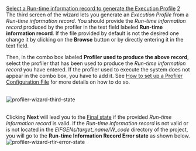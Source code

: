 [[Property:title|Select a Run-time information record to generate the Execution Profile]]
[[Property:weight|2]]
The third screen of the wizard lets you generate an ''Execution Profile'' from a ''Run-time information record''. You should provide the ''Run-time information record'' produced by the profiler in the text field labeled '''Run-time information record'''. If the file provided by default is not the desired one change it by clicking on the '''Browse''' button or by directly entering it in the text field. 

Then, in the combo box labeled '''Profiler used to produce the above record''', select the profiler that has been used to produce the ''Run-time information record'' you have entered. If the profiler used to execute the system does not appear in the combo box, you have to add it. See [[How to set up a Profiler Configuration File|How to set up a Profiler Configuration File]]  for more details on how to do so. 

{{note| '''Note''': ''The Run-time information record'' has to be located in the ''EIFGENs/target_name/W_code'' directory of your project. }}

<br/>
 [[Image:profiler-wizard-third-state]]  <br/>
<br/>


Clicking '''Next''' will lead you to the [[Select the information you need and formulate your query|Final state]]  if the provided ''Run-time information record'' is valid. If the ''Run-time information record'' is not valid or is not located in the ''EIFGENs/target_name/W_code'' directory of the project, you will go to the '''Run-time Information Record Error state''' as shown below. 
<br/>
 [[Image:profiler-wizard-rtir-error-state]]  <br/>
<br/>

{{seealso| '''See Also''' <br/>
[[Profiler wizard: Introduction|How the Profiler wizard works]]  <br/>
[[Profiling|How to profile a system]]  <br/>
[[How to set up a Profiler Configuration File|How to set up a Profiler Configuration File]]  }}




